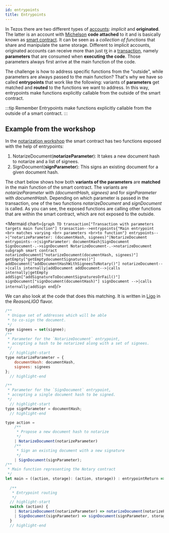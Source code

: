 ```yaml
---
id: entrypoints
title: Entrypoints
---
```



In Tezos there are two different types of [accounts](../tezos_protocol/account): *implicit* and **originated**. The latter is an account with [Michelson](michelson) **code attached** to it and is basically known as [smart contract](smart-contract). It can be seen as a *collection of functions* that share and manipulate the same storage. Different to implicit accounts, originated accounts can receive more than just ꜩ in a [transaction](../tezos_protocol/operations/transaction), namely **parameters** that are consumed when **executing the code**. Those parameters always first arrive at the main function of the code.

The challenge is how to address specific functions from the "outside", while parameters are always passed to the main function? That's why we have so called 
**entrypoints** that work like the following: variants of **parameters** get matched and **routed** to the functions we want to address. In this way, entrypoints make functions explicitly callable from the outside of the smart contract.

:::tip Remember
Entrypoints make functions explicitly callable from the outside of a smart contract.
:::

## Example from the workshop

In the [notarization workshop](../../learn/workshops/notarization/overview) the smart contract has two functions exposed with the help of entrypoints:

1. NotarizeDocument(**notarizeParameter**): It takes a new document hash to notarize and a list of signees.
2. SignDocument(**signParameter**): This signs an existing document for a given document hash.

The chart below shows how both **variants of the parameters** are **matched** in the main function of the smart contract. The variants are *notarizeParameter* with *(documentHash, signees)* and for *signParameter* with *documentHash*. Depending on which parameter is passed in the transaction, one of the two functions *notarizeDocument* and *signDocument* is called. As you can see, the exposed functions are calling other functions that are within the smart contract, which are not exposed to the outside.

<Mermaid chart={`
graph TD
  transaction["Transaction with parameters targets main function"]
  transaction-->entrypoints{"Main entrypoint <br> matches varying <br> parameters <br>to function"}
  entrypoints-->|"notarizeParameter: (documentHash, signees)"|NotarizeDocument
  entrypoints-->|signParameter: documentHash|SignDocument
  SignDocument-.->signDocument
  NotarizeDocument-.->notarizeDocument
  subgraph smart contract
    notarizeDocument["notarizeDocument(documentHash, signees)"]
    getEmpty["getEmptydocumentSignatures()"]
    addDocument["addDocumentHashWithSigneesToNotary()"]
    notarizeDocument-->|calls internally|addDocument
    addDocument-->|calls internally|getEmpty
    addSign["addSignatureToDocumentSignaturesOrFail()"]
    signDocument["signDocument(documentHash)"]
    signDocument -->|calls internally|addSign
  end
`}/>

We can also look at the code that does this matching. It is written in [Ligo](https://www.ligolang.org) in the *ReasonLIGO* flavor. 

```javascript title="workshop-notarization/smart-contracts/contracts/main/notary.religo and contracts/partials/notary/action/action.religo"
/**
 * Unique set of addresses which will be able
 * to co-sign the document.
 */
type signees = set(signee);
/**
 * Parameter for the `NotarizeDocument` entrypoint,
 * accepting a hash to be notarized along with a set of signees.
 */
  // highlight-start
type notarizeParameter = {
    documentHash: documentHash,
    signees: signees
};
  // highlight-end

/**
 * Parameter for the `SignDocument` entrypoint,
 * accepting a single document hash to be signed.
 */
  // highlight-start
type signParameter = documentHash;
  // highlight-end

type action = 
    /**
     * Propose a new document hash to notarize
     */
    | NotarizeDocument(notarizeParameter)
    /**
     * Sign an existing document with a new signature
     */
    | SignDocument(signParameter);
/**
 * Main function representing the Notary contract
 */
let main = ((action, storage): (action, storage)) : entrypointReturn => 
  
  /**
   * Entrypoint routing
   */
  // highlight-start
  switch (action) {
    | NotarizeDocument(notarizeParameter) => notarizeDocument(notarizeParameter, storage);
    | SignDocument(signParameter) => signDocument(signParameter, storage);
  }
  // highlight-end
```

